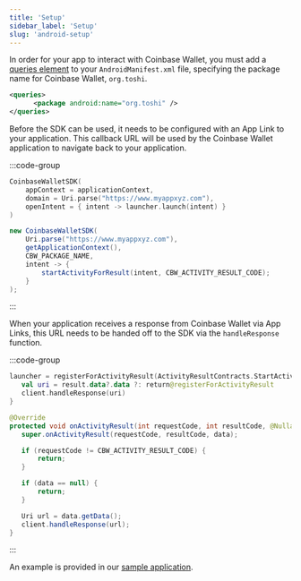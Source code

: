 ```yaml
---
title: 'Setup'
sidebar_label: 'Setup'
slug: 'android-setup'
---
```







In order for your app to interact with Coinbase Wallet, you must add a [queries element](https://developer.android.com/guide/topics/manifest/queries-element) to your `AndroidManifest.xml` file, specifying the package name for Coinbase Wallet, `org.toshi`.

```xml AndroidManifest.xml
<queries>
      <package android:name="org.toshi" />
</queries>
```

Before the SDK can be used, it needs to be configured with an App Link to your application. This callback URL will be used by the Coinbase Wallet application to navigate back to your application.

:::code-group

```kotlin [Kotlin]
CoinbaseWalletSDK(
    appContext = applicationContext,
    domain = Uri.parse("https://www.myappxyz.com"),
    openIntent = { intent -> launcher.launch(intent) }
)
```

```java [Java]
new CoinbaseWalletSDK(
    Uri.parse("https://www.myappxyz.com"),
    getApplicationContext(),
    CBW_PACKAGE_NAME,
    intent -> {
        startActivityForResult(intent, CBW_ACTIVITY_RESULT_CODE);
    }
);
```

:::

When your application receives a response from Coinbase Wallet via App Links, this URL needs to be handed off to the SDK via the `handleResponse` function.

:::code-group

```kotlin [Kotlin]
launcher = registerForActivityResult(ActivityResultContracts.StartActivityForResult()) { result ->
   val uri = result.data?.data ?: return@registerForActivityResult
   client.handleResponse(uri)
}
```

```java [Java]
@Override
protected void onActivityResult(int requestCode, int resultCode, @Nullable Intent data) {
   super.onActivityResult(requestCode, resultCode, data);

   if (requestCode != CBW_ACTIVITY_RESULT_CODE) {
       return;
   }

   if (data == null) {
       return;
   }

   Uri url = data.getData();
   client.handleResponse(url);
}
```

:::

An example is provided in our [sample application](https://github.com/coinbase/wallet-mobile-sdk/blob/master/android/example/src/main/java/com/coinbase/android/beta/ui/MainActivity.kt#L42).


<FeedbackWidget />
